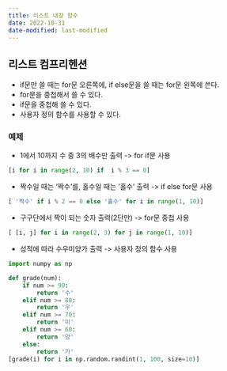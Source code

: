 ```yaml
---
title: 리스트 내장 함수
date: 2022-10-31
date-modified: last-modified
---
```


## 리스트 컴프리헨션

- if문만 쓸 때는 for문 오른쪽에, if else문을 쓸 때는 for문 왼쪽에 쓴다.
- for문을 중첩해서 쓸 수 있다.
- if문을 중첩해 쓸 수 있다.
- 사용자 정의 함수를 사용할 수 있다.

### 예제

- 1에서 10까지 수 중 3의 배수만 출력 -> for if문 사용

```python
[i for i in range(2, 10) if  i % 3 == 0]
```

- 짝수일 때는 '짝수'를, 홀수일 때는 '홀수' 출력 -> if else for문 사용

```python
[ '짝수' if i % 2 == 0 else '홀수' for i in range(1, 10)]
```


- 구구단에서 짝이 되는 숫자 출력(2단만) -> for문 중첩 사용

```python
[ [i, j] for i in range(2, 3) for j in range(1, 10)]
```


- 성적에 따라 수우미양가 출력 -> 사용자 정의 함수 사용

```python
import numpy as np

def grade(num):
    if num >= 90:
        return '수'
    elif num >= 80:
        return '우'
    elif num >= 70:
        return '미'
    elif num >= 60:
        return '양'
    else:
        return '가'
[grade(i) for i in np.random.randint(1, 100, size=10)]
```
